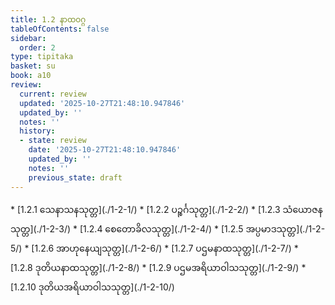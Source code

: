 ```yaml
---
title: 1.2 နာထဝဂ္ဂ
tableOfContents: false
sidebar:
  order: 2
type: tipitaka
basket: su
book: a10
review:
  current: review
  updated: '2025-10-27T21:48:10.947846'
  updated_by: ''
  notes: ''
  history:
  - state: review
    date: '2025-10-27T21:48:10.947846'
    updated_by: ''
    notes: ''
    previous_state: draft
---
```



<ReviewStatus review={frontmatter.review} showDetails={true} />

<HypothesisAnnotation frontmatter={frontmatter} />

<DynamicBreadcrumb />



<TableOfContents book="a10" section="1.2">
* [1.2.1 သေနာသနသုတ္တ](./1-2-1/)
* [1.2.2 ပဉ္စင်္ဂသုတ္တ](./1-2-2/)
* [1.2.3 သံယောဇနသုတ္တ](./1-2-3/)
* [1.2.4 စေတောခိလသုတ္တ](./1-2-4/)
* [1.2.5 အပ္ပမာဒသုတ္တ](./1-2-5/)
* [1.2.6 အာဟုနေယျသုတ္တ](./1-2-6/)
* [1.2.7 ပဌမနာထသုတ္တ](./1-2-7/)
* [1.2.8 ဒုတိယနာထသုတ္တ](./1-2-8/)
* [1.2.9 ပဌမအရိယာဝါသသုတ္တ](./1-2-9/)
* [1.2.10 ဒုတိယအရိယာဝါသသုတ္တ](./1-2-10/)
</TableOfContents>
